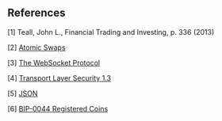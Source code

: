 ==References==

&#91;1&#93; Teall, John L., Financial Trading and Investing, p. 336 (2013)

&#91;2&#93; [https://github.com/decred/atomicswap Atomic Swaps]

&#91;3&#93; [https://tools.ietf.org/html/rfc6455 The WebSocket Protocol]

&#91;4&#93; [https://tools.ietf.org/html/rfc8446 Transport Layer Security 1.3]

&#91;5&#93; [https://tools.ietf.org/html/rfc8259 JSON]

&#91;6&#93; [https://github.com/satoshilabs/slips/blob/master/slip-0044.md BIP-0044 Registered Coins]
